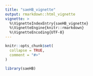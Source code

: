 ```yaml
---
title: "saeHB_vignette"
output: rmarkdown::html_vignette
vignette: >
  %\VignetteIndexEntry{saeHB_vignette}
  %\VignetteEngine{knitr::rmarkdown}
  %\VignetteEncoding{UTF-8}
---
```


```r
knitr::opts_chunk$set(
  collapse = TRUE,
  comment = "#>"
)
```

```r
library(saeHB)
```
